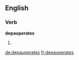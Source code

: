 
==English==

===Verb===
'''depauperates'''

# {{en-third-person singular of|depauperate}}

[[de:depauperates]]
[[fr:depauperates]]